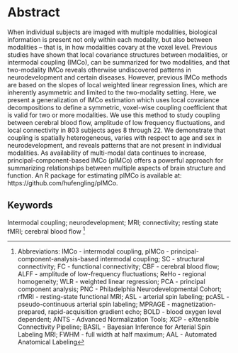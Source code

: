 # Abstract {-}

  When individual subjects are imaged with multiple modalities, biological information is present not only within each modality, but also between modalities -- that is, in how modalities covary at the voxel level. Previous studies have shown that local covariance structures between modalities, or intermodal coupling (IMCo), can be summarized for two modalities, and that two-modality IMCo reveals otherwise undiscovered patterns in neurodevelopment and certain diseases. However, previous IMCo methods are based on the slopes of local weighted linear regression lines, which are inherently asymmetric and limited to the two-modality setting. Here, we present a generalization of IMCo estimation which uses local covariance decompositions to define a symmetric, voxel-wise coupling coefficient that is valid for two or more modalities. We use this method to study coupling between cerebral blood flow, amplitude of low frequency fluctuations, and local connectivity in 803 subjects ages 8 through 22. We demonstrate that coupling is spatially heterogeneous, varies with respect to age and sex in neurodevelopment, and reveals patterns that are not present in individual modalities. As availability of multi-modal data continues to increase, principal-component-based IMCo (pIMCo) offers a powerful approach for summarizing relationships between multiple aspects of brain structure and function. An R package for estimating pIMCo is available at: https://github.com/hufengling/pIMCo.

## Keywords {-}
Intermodal coupling; neurodevelopment; MRI; connectivity; resting state fMRI; cerebral blood flow 
^[Abbreviations: IMCo - intermodal coupling, pIMCo - principal-component-analysis-based intermodal coupling; SC - structural connectivity; FC - functional connectivity; CBF - cerebral blood flow; ALFF - amplitude of low-frequency fluctuations; ReHo - regional homogeneity; WLR - weighted linear regression; PCA - principal component analysis; PNC - Philadelphia Neurodevelopmental Cohort; rfMRI - resting-state functional MRI; ASL - arterial spin labeling; pcASL - pseudo-continuous arterial spin labeling; MPRAGE - magnetization-prepared, rapid-acquisition gradient echo; BOLD - blood oxygen level dependent; ANTS - Advanced Normalization Tools; XCP - eXtensible Connectivity Pipeline; BASIL - Bayesian Inference for Arterial Spin Labeling MRI; FWHM - full width at half maximum; AAL - Automated Anatomical Labeling]

\newpage
